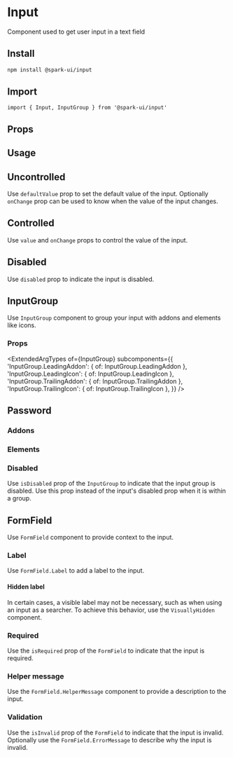 


<Meta of={stories} />

# Input

Component used to get user input in a text field

## Install

```sh
npm install @spark-ui/input
```

## Import

```tsx
import { Input, InputGroup } from '@spark-ui/input'
```

## Props

<ArgTypes of={Input} />

## Usage

<Canvas of={stories.Default} />

## Uncontrolled

Use `defaultValue` prop to set the default value of the input. Optionally `onChange` prop can be used to know when the value of the input changes.

<Canvas of={stories.Uncontrolled} />

## Controlled

Use `value` and `onChange` props to control the value of the input.

<Canvas of={stories.Controlled} />

## Disabled

Use `disabled` prop to indicate the input is disabled.

<Canvas of={stories.Disabled} />

## InputGroup

Use `InputGroup` component to group your input with addons and elements like icons.

### Props

<ExtendedArgTypes
  of={InputGroup}
  subcomponents={{
    'InputGroup.LeadingAddon': { of: InputGroup.LeadingAddon },
    'InputGroup.LeadingIcon': { of: InputGroup.LeadingIcon },
    'InputGroup.TrailingAddon': { of: InputGroup.TrailingAddon },
    'InputGroup.TrailingIcon': { of: InputGroup.TrailingIcon },
  }}
/>

## Password

<Canvas of={stories.Password} />

### Addons

<Canvas of={stories.GroupAddons} />

### Elements

<Canvas of={stories.GroupElements} />

### Disabled

Use `isDisabled` prop of the `InputGroup` to indicate that the input group is disabled. Use this prop instead of the input's disabled prop when it is within a group.

<Canvas of={stories.GroupDisabled} />

## FormField

Use `FormField` component to provide context to the input.

### Label

Use `FormField.Label` to add a label to the input.

<Canvas of={stories.FieldLabel} />

#### Hidden label

In certain cases, a visible label may not be necessary, such as when using an input as a searcher. To achieve this behavior, use the `VisuallyHidden` component.

<Canvas of={stories.FieldHiddenLabel} />

### Required

Use the `isRequired` prop of the `FormField` to indicate that the input is required.

<Canvas of={stories.FieldRequired} />

### Helper message

Use the `FormField.HelperMessage` component to provide a description to the input.

<Canvas of={stories.FieldHelperMessage} />

### Validation

Use the `isInvalid` prop of the `FormField` to indicate that the input is invalid. Optionally use the `FormField.ErrorMessage` to describe why the input is invalid.

<Canvas of={stories.FieldInvalid} />
